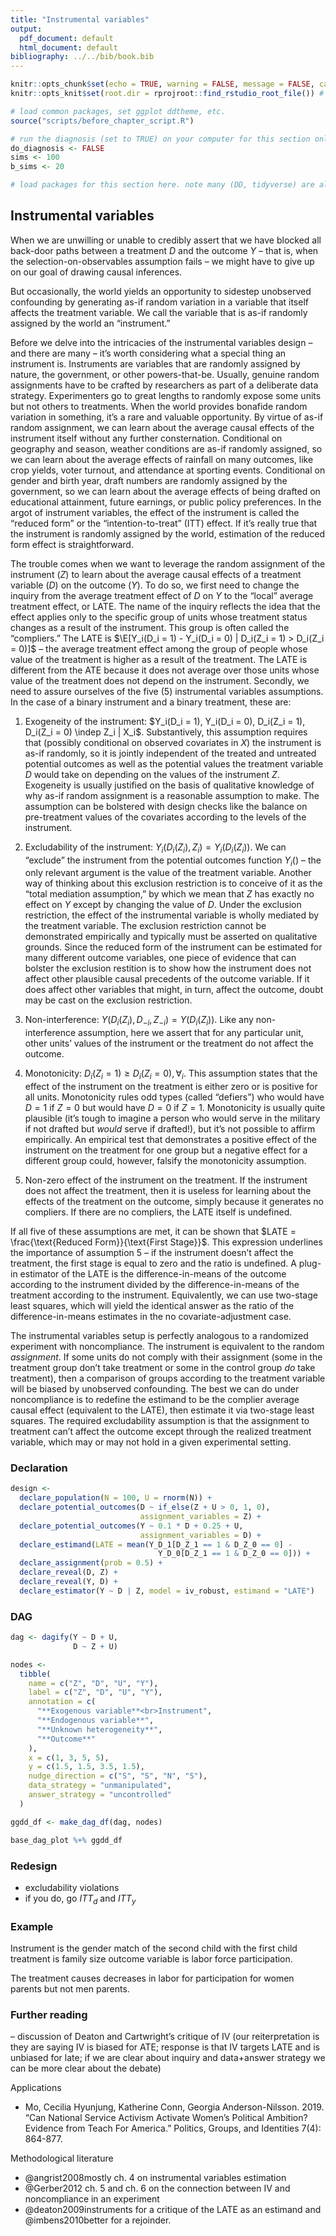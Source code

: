 ```yaml
---
title: "Instrumental variables"
output:
  pdf_document: default
  html_document: default
bibliography: ../../bib/book.bib
---
```


<!-- note do_bookdown is set in index.rmd, so we know if you're running just this .Rmd or compiling the book-->
```r
knitr::opts_chunk$set(echo = TRUE, warning = FALSE, message = FALSE, cache = FALSE)
knitr::opts_knit$set(root.dir = rprojroot::find_rstudio_root_file()) # files are all relative to RStudio project home
```

```r
# load common packages, set ggplot ddtheme, etc.
source("scripts/before_chapter_script.R")
```

<!-- start post here, do not edit above -->

<!-- make sure to rename the section title below -->

```r
# run the diagnosis (set to TRUE) on your computer for this section only before pushing to Github. no diagnosis will ever take place on github.
do_diagnosis <- FALSE
sims <- 100
b_sims <- 20
```

```r
# load packages for this section here. note many (DD, tidyverse) are already available, see scripts/package-list.R
```

## Instrumental variables {#p3iv}

When we are unwilling or unable to credibly assert that we have blocked all back-door paths between a treatment $D$ and the outcome $Y$ -- that is, when the selection-on-observables assumption fails -- we might have to give up on our goal of drawing causal inferences. 

But occasionally, the world yields an opportunity to sidestep unobserved confounding by generating as-if random variation in a variable that itself affects the treatment variable. We call the variable that is as-if randomly assigned by the world an "instrument." 

Before we delve into the intricacies of the instrumental variables design -- and there are many -- it's worth considering what a special thing an instrument is. Instruments are variables that are randomly assigned by nature, the government, or other powers-that-be. Usually, genuine random assignments have to be crafted by researchers as part of a deliberate data strategy. Experimenters go to great lengths to randomly expose some units but not others to treatments. When the world provides bonafide random variation in something, it's a rare and valuable opportunity. By virtue of as-if random assignment, we can learn about the average causal effects of the instrument itself without any further consternation. Conditional on geography and season, weather conditions are as-if randomly assigned, so we can learn about the average effects of rainfall on many outcomes, like crop yields, voter turnout, and attendance at sporting events. Conditional on gender and birth year, draft numbers are randomly assigned by the government, so we can learn about the average effects of being drafted on educational attainment, future earnings, or public policy preferences. In the argot of instrument variables, the effect of the instrument is called the "reduced form" or the "intention-to-treat" (ITT) effect. If it's really true that the instrument is randomly assigned by the world, estimation of the reduced form effect is straightforward.

The trouble comes when we want to leverage the random assignment of the instrument ($Z$) to learn about the average causal effects of a treatment variable ($D$) on the outcome ($Y$). To do so, we first need to change the inquiry from the average treatment effect of $D$ on $Y$ to the "local" average treatment effect, or LATE. The name of the inquiry reflects the idea that the effect applies only to the specific group of units whose treatment status changes as a result of the instrument. This group is often called the "compliers." The LATE is $\E[Y_i(D_i = 1) - Y_i(D_i = 0) | D_i(Z_i = 1) > D_i(Z_i = 0)]$ -- the average treatment effect among the group of people whose value of the treatment is higher as a result of the treatment. The LATE is different from the ATE because it does not average over those units whose value of the treatment does not depend on the instrument. Secondly, we need to assure ourselves of the five (5) instrumental variables assumptions. In the case of a binary instrument and a binary treatment, these are:

1. Exogeneity of the instrument: $Y_i(D_i = 1), Y_i(D_i = 0), D_i(Z_i = 1), D_i(Z_i = 0) \indep Z_i | X_i$. Substantively, this assumption requires that (possibly conditional on observed covariates in $X$) the instrument is as-if randomly, so it is jointly independent of the treated and untreated potential outcomes as well as the potential values the treatment variable $D$ would take on depending on the values of the instrument $Z$. Exogeneity is usually justified on the basis of qualitative knowledge of why as-if random assignment is a reasonable assumption to make. The assumption can be bolstered with design checks like the balance on pre-treatment values of the covariates according to the levels of the instrument.

2. Excludability of the instrument: $Y_i(D_i(Z_i), Z_i) = Y_i(D_i(Z_i))$. We can "exclude" the instrument from the potential outcomes function $Y_i()$ -- the only relevant argument is the value of the treatment variable. Another way of thinking about this exclusion restriction is to conceive of it as the "total mediation assumption," by which we mean that $Z$ has exactly no effect on $Y$ except by changing the value of $D$. Under the exclusion restriction, the effect of the instrumental variable is wholly mediated by the treatment variable. The exclusion restriction cannot be demonstrated empirically and typically must be asserted on qualitative grounds. Since the reduced form of the instrument can be estimated for many different outcome variables, one piece of evidence that can bolster the exclusion restition is to show how the instrument does not affect other plausible causal precedents of the outcome variable. If it does affect other variables that might, in turn, affect the outcome, doubt may be cast on the exclusion restriction.

3. Non-interference: $Y(D_i(Z_i), D_{-i}, Z_{-i}) = Y(D_i(Z_i))$. Like any non-interference assumption, here we assert that for any particular unit, other units' values of the instrument or the treatment do not affect the outcome. 

4. Monotonicity: $D_i(Z_i = 1) \geq D_i(Z_i = 0), \forall_i$. This assumption states that the effect of the instrument on the treatment is either zero or is positive for all units. Monotonicity rules odd types (called "defiers") who would have $D = 1$ if $Z = 0$ but would have $D = 0$ if $Z = 1$. Monotonicity is usually quite plausible (it's tough to imagine a person who would serve in the military if not drafted but *would* serve if drafted!), but it's not possible to affirm empirically. An empirical test that demonstrates a positive effect of the instrument on the treatment for one group but a negative effect for a different group could, however, falsify the monotonicity assumption.

5. Non-zero effect of the instrument on the treatment. If the instrument does not affect the treatment, then it is useless for learning about the effects of the treatment on the outcome, simply because it generates no compliers. If there are no compliers, the LATE itself is undefined. 

If all five of these assumptions are met, it can be shown that $LATE = \frac{\text{Reduced Form}}{\text{First Stage}}$. This expression underlines the importance of assumption 5 -- if the instrument doesn't affect the treatment, the first stage is equal to zero and the ratio is undefined. A plug-in estimator of the LATE is the difference-in-means of the outcome according to the instrument divided by the difference-in-means of the treatment according to the instrument. Equivalently, we can use two-stage least squares, which will yield the identical answer as the ratio of the difference-in-means estimates in the no covariate-adjustment case. 

The instrumental variables setup is perfectly analogous to a randomized experiment with noncompliance. The instrument is equivalent to the random *assignment*. If some units do not comply with their assignment (some in the treatment group don't take treatment or some in the control group *do* take treatment), then a comparison of groups according to the treatment variable will be biased by unobserved confounding. The best we can do under noncompliance is to redefine the estimand to be the complier average causal effect (equivalent to the LATE), then estimate it via two-stage least squares. The required excludability assumption is that the assignment to treatment can't affect the outcome except through the realized treatment variable, which may or may not hold in a given experimental setting.

### Declaration

```r
design <-
  declare_population(N = 100, U = rnorm(N)) +
  declare_potential_outcomes(D ~ if_else(Z + U > 0, 1, 0), 
                             assignment_variables = Z) + 
  declare_potential_outcomes(Y ~ 0.1 * D + 0.25 + U, 
                             assignment_variables = D) +
  declare_estimand(LATE = mean(Y_D_1[D_Z_1 == 1 & D_Z_0 == 0] - 
                                 Y_D_0[D_Z_1 == 1 & D_Z_0 == 0])) +
  declare_assignment(prob = 0.5) +
  declare_reveal(D, Z) + 
  declare_reveal(Y, D) + 
  declare_estimator(Y ~ D | Z, model = iv_robust, estimand = "LATE") 
```

### DAG

```r
dag <- dagify(Y ~ D + U,
              D ~ Z + U)

nodes <-
  tibble(
    name = c("Z", "D", "U", "Y"),
    label = c("Z", "D", "U", "Y"),
    annotation = c(
      "**Exogenous variable**<br>Instrument",
      "**Endogenous variable**",
      "**Unknown heterogeneity**",
      "**Outcome**"
    ),
    x = c(1, 3, 5, 5),
    y = c(1.5, 1.5, 3.5, 1.5), 
    nudge_direction = c("S", "S", "N", "S"),
    data_strategy = "unmanipulated",
    answer_strategy = "uncontrolled"
  )

ggdd_df <- make_dag_df(dag, nodes)

base_dag_plot %+% ggdd_df
```

### Redesign

- excludability violations
- if you do, go $ITT_d$ and $ITT_y$

### Example

Instrument is the gender match of the second child with the first child
treatment is family size
outcome variable is labor force participation.

The treatment causes decreases in labor for participation for women parents but not men parents.


### Further reading

-- discussion of Deaton and Cartwright's critique of IV (our reiterpretation is they are saying IV is biased for ATE; response is that IV targets LATE and is unbiased for late; if we are clear about inquiry and data+answer strategy we can be more clear about the debate)

Applications

- Mo, Cecilia Hyunjung, Katherine Conn, Georgia Anderson-Nilsson. 2019. “Can National Service Activism Activate Women’s Political Ambition? Evidence from Teach For America.”  Politics, Groups, and Identities 7(4): 864-877.

Methodological literature

- @angrist2008mostly ch. 4 on instrumental variables estimation
- @Gerber2012 ch. 5 and ch. 6 on the connection between IV and noncompliance in an experiment
<!-- - @heckman2006understanding -->
- @deaton2009instruments for a critique of the LATE as an estimand and @imbens2010better for a rejoinder.


